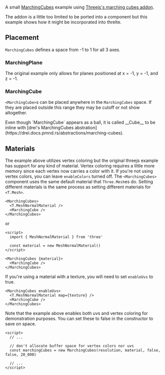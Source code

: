 A small [MarchingCubes](https://en.wikipedia.org/wiki/Marching_cubes) example using [Threejs's marching cubes addon](https://threejs.org/examples/webgl_marchingcubes.html).

<Example path="marching-cubes/lava-lamp" />

The addon is a little too limited to be ported into a component but this example shows how it might be incorporated into threlte.

## Placement

`MarchingCubes` defines a space from -1 to 1 for all 3 axes.

### MarchingPlane

The original example only allows for planes positioned at x = -1, y = -1, and z = -1.

### MarchingCube

`<MarchingCube>`s can be placed anywhere in the `MarchingCubes` space. If they are placed outside this range they may be cutoff or not show altogether.

<Tip type="info">
  Even though `MarchingCube` appears as a ball, it is called __Cube__ to be inline with [drei's
  MarchingCubes abstration](https://drei.docs.pmnd.rs/abstractions/marching-cubes).
</Tip>

## Materials

The example above utilizes vertex coloring but the original threejs example has support for any kind of material. Vertex coloring requires a little more memory since each vertex now carries a color with it. If you're not using vertex colors, you can leave `enableColors` turned off. The `<MarchingCubes>` component uses the same default material that `Three.Mesh`es do. Setting different materials is the same process as setting different materials for `<T.Mesh>`.

```svelte
<MarchingCubes>
  <T.MeshNormalMaterial />
  <MarchingCube />
</MarchingCubes>
```

or

```svelte
<script>
  import { MeshNormalMaterial } from 'three'

  const material = new MeshNormalMaterial()
</script>

<MarchingCubes {material}>
  <MarchingCube />
</MarchingCubes>
```

If you're using a material with a texture, you will need to set `enableUvs` to true.

```svelte
<MarchingCubes enableUvs>
  <T.MeshNormalMaterial map={texture} />
  <MarchingCube />
</MarchingCubes>
```

Note that the example above enables both uvs and vertex coloring for demonstration purposes. You can set these to false in the constructor to save on space.

```svelte title="MarchingCubes.svelte" {5}
<script>
  // ...

  // don't allocate buffer space for vertex colors nor uvs
  const marchingCubes = new MarchingCubes(resolution, material, false, false, 20_000)

  // ...
</script>
```
